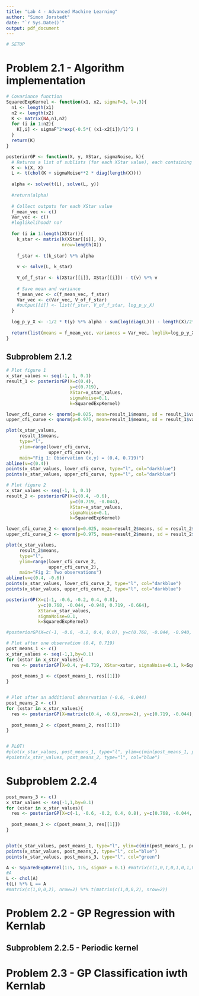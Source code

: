 ```yaml
---
title: "Lab 4 - Advanced Machine Learning"
author: "Simon Jorstedt"
date: "`r Sys.Date()`"
output: pdf_document
---
```


```r
# SETUP

```


# Problem 2.1 - Algorithm implementation

```r
# Covariance function
SquaredExpKernel <- function(x1, x2, sigmaF=3, l=.3){
  n1 <- length(x1)
  n2 <- length(x2)
  K <- matrix(NA,n1,n2)
  for (i in 1:n2){
    K[,i] <- sigmaF^2*exp(-0.5*( (x1-x2[i])/l)^2 )
  }
  return(K)
}
```

```r
posteriorGP <- function(X, y, XStar, sigmaNoise, k){
  # Returns a list of sublists (for each XStar value), each containing f_mean, Variance, loglikelihood.
  K <- k(X, X)
  L <- t(chol(K + sigmaNoise**2 * diag(length(X))))
  
  alpha <- solve(t(L), solve(L, y))
  
  #return(alpha)
  
  # Collect outputs for each XStar value
  f_mean_vec <- c()
  Var_vec <- c()
  #loglikelihood? no?
  
  for (i in 1:length(XStar)){
    k_star <- matrix(k(XStar[[i]], X),
                     nrow=length(X))
    
    f_star <- t(k_star) %*% alpha
    
    v <- solve(L, k_star)
    
    V_of_f_star <- k(XStar[[i]], XStar[[i]]) - t(v) %*% v
    
    # Save mean and variance
    f_mean_vec <- c(f_mean_vec, f_star)
    Var_vec <- c(Var_vec, V_of_f_star)
    #output[[i]] <- list(f_star, V_of_f_star, log_p_y_X)
  }
  
  log_p_y_X <- -1/2 * t(y) %*% alpha - sum(log(diag(L))) - length(X)/2*log(2*pi)
  
  return(list(means = f_mean_vec, variances = Var_vec, loglik=log_p_y_X))
}
```


## Subproblem 2.1.2

```r
# Plot figure 1
x_star_values <- seq(-1, 1, 0.1)
result_1 <- posteriorGP(X=c(0.4),
                        y=c(0.719),
                        XStar=x_star_values,
                        sigmaNoise=0.1,
                        k=SquaredExpKernel)

lower_cfi_curve <- qnorm(p=0.025, mean=result_1$means, sd = result_1$variances**(1/2))
upper_cfi_curve <- qnorm(p=0.975, mean=result_1$means, sd = result_1$variances**(1/2))

plot(x_star_values,
     result_1$means,
     type="l",
     ylim=range(lower_cfi_curve, 
                upper_cfi_curve), 
     main="Fig 1: Observation (x,y) = (0.4, 0.719)")
abline(v=c(0.4))
points(x_star_values, lower_cfi_curve, type="l", col="darkblue")
points(x_star_values, upper_cfi_curve, type="l", col="darkblue")
```


```r
# Plot figure 2
x_star_values <- seq(-1, 1, 0.1)
result_2 <- posteriorGP(X=c(0.4, -0.6),
                        y=c(0.719, -0.044),
                        XStar=x_star_values,
                        sigmaNoise=0.1,
                        k=SquaredExpKernel)

lower_cfi_curve_2 <- qnorm(p=0.025, mean=result_2$means, sd = result_2$variances**(1/2))
upper_cfi_curve_2 <- qnorm(p=0.975, mean=result_2$means, sd = result_2$variances**(1/2))

plot(x_star_values,
     result_2$means,
     type="l",
     ylim=range(lower_cfi_curve_2, 
                upper_cfi_curve_2), 
     main="Fig 2: Two observations")
abline(v=c(0.4, -0.6))
points(x_star_values, lower_cfi_curve_2, type="l", col="darkblue")
points(x_star_values, upper_cfi_curve_2, type="l", col="darkblue")
```


```r

posteriorGP(X=c(-1, -0.6, -0.2, 0.4, 0.8),
            y=c(0.768, -0.044, -0.940, 0.719, -0.664),
            XStar=x_star_values,
            sigmaNoise=0.1,
            k=SquaredExpKernel)

#posteriorGP(X=c(-1, -0.6, -0.2, 0.4, 0.8), y=c(0.768, -0.044, -0.940, 0.719, -0.664), XStar=c(1,2,3), sigmaNoise=0.1, k=SquaredExpKernel)
```

```r

# Plot after one observation (0.4, 0.719)
post_means_1 <- c()
x_star_values <- seq(-1,1,by=0.1)
for (xstar in x_star_values){
  res <- posteriorGP(X=0.4, y=0.719, XStar=xstar, sigmaNoise=0.1, k=SquaredExpKernel)
  
  post_means_1 <- c(post_means_1, res[[1]])
}


# Plot after an additional observation (-0.6, -0.044)
post_means_2 <- c()
for (xstar in x_star_values){
  res <- posteriorGP(X=matrix(c(0.4, -0.6),nrow=2), y=c(0.719, -0.044), XStar=xstar, sigmaNoise=0.1, k=SquaredExpKernel)
  
  post_means_2 <- c(post_means_2, res[[1]])
}


# PLOT!
#plot(x_star_values, post_means_1, type="l", ylim=c(min(post_means_1, post_means_2), max(post_means_1, post_means_2)))
#points(x_star_values, post_means_2, type="l", col="blue")
```

# Subproblem 2.2.4

```r
post_means_3 <- c()
x_star_values <- seq(-1,1,by=0.1)
for (xstar in x_star_values){
  res <- posteriorGP(X=c(-1, -0.6, -0.2, 0.4, 0.8), y=c(0.768, -0.044, -0.940, 0.719, -0.664), XStar=xstar, sigmaNoise=0.1, k=SquaredExpKernel)
  
  post_means_3 <- c(post_means_3, res[[1]])
}


plot(x_star_values, post_means_1, type="l", ylim=c(min(post_means_1, post_means_2, post_means_3), max(post_means_1, post_means_2, post_means_3)))
points(x_star_values, post_means_2, type="l", col="blue")
points(x_star_values, post_means_3, type="l", col="green")
```


```r
A <- SquaredExpKernel(1:5, 1:5, sigmaF = 0.1) #matrix(c(1,0,1,0,1,0,1,0,1), nrow=3)
#A
L <- chol(A)
t(L) %*% L == A
#matrix(c(1,0,0,2), nrow=2) %*% t(matrix(c(1,0,0,2), nrow=2))
```


# Problem 2.2 - GP Regression with Kernlab

## Subproblem 2.2.5 - Periodic kernel


# Problem 2.3 - GP Classification iwth Kernlab

